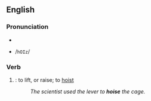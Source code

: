 ==English==

=== Pronunciation ===
*{{IPA|/hɔɪz/}}
*{{SAMPA}} /<tt>hOIz</tt>/

=== Verb ===
{{en-infl-reg-vowel|hois|e}}
# {{obsolete}}: to lift, or raise; to [[hoist]]
#:''The scientist used the lever to '''hoise''' the cage.''
